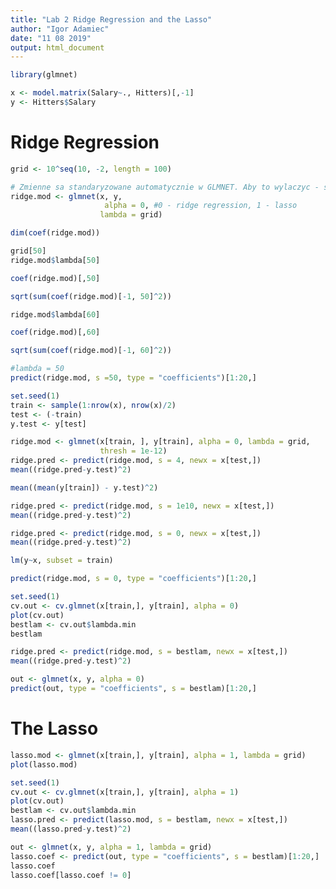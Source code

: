 ```yaml
---
title: "Lab 2 Ridge Regression and the Lasso"
author: "Igor Adamiec"
date: "11 08 2019"
output: html_document
---
```


```r
library(glmnet)
```
```r
x <- model.matrix(Salary~., Hitters)[,-1]
y <- Hitters$Salary
```

# Ridge Regression

```r
grid <- 10^seq(10, -2, length = 100)

# Zmienne sa standaryzowane automatycznie w GLMNET. Aby to wylaczyc - standarize = F
ridge.mod <- glmnet(x, y,
                     alpha = 0, #0 - ridge regression, 1 - lasso
                    lambda = grid)
```

```r
dim(coef(ridge.mod))
```

```r
grid[50]
ridge.mod$lambda[50]

coef(ridge.mod)[,50]

sqrt(sum(coef(ridge.mod)[-1, 50]^2))
```

```r
ridge.mod$lambda[60]

coef(ridge.mod)[,60]

sqrt(sum(coef(ridge.mod)[-1, 60]^2))
```

```r
#lambda = 50
predict(ridge.mod, s =50, type = "coefficients")[1:20,]
```

```r
set.seed(1)
train <- sample(1:nrow(x), nrow(x)/2)
test <- (-train)
y.test <- y[test]
```

```r
ridge.mod <- glmnet(x[train, ], y[train], alpha = 0, lambda = grid,
                    thresh = 1e-12)
ridge.pred <- predict(ridge.mod, s = 4, newx = x[test,])
mean((ridge.pred-y.test)^2)
```

```r
mean((mean(y[train]) - y.test)^2)
```

```r
ridge.pred <- predict(ridge.mod, s = 1e10, newx = x[test,])
mean((ridge.pred-y.test)^2)
```

```r
ridge.pred <- predict(ridge.mod, s = 0, newx = x[test,])
mean((ridge.pred-y.test)^2)
```

```r
lm(y~x, subset = train)
```

```r
predict(ridge.mod, s = 0, type = "coefficients")[1:20,]
```

```r
set.seed(1)
cv.out <- cv.glmnet(x[train,], y[train], alpha = 0)
plot(cv.out)
bestlam <- cv.out$lambda.min
bestlam
```

```r
ridge.pred <- predict(ridge.mod, s = bestlam, newx = x[test,])
mean((ridge.pred-y.test)^2)
```

```r
out <- glmnet(x, y, alpha = 0)
predict(out, type = "coefficients", s = bestlam)[1:20,]
```

# The Lasso

```r
lasso.mod <- glmnet(x[train,], y[train], alpha = 1, lambda = grid)
plot(lasso.mod)
```

```r
set.seed(1)
cv.out <- cv.glmnet(x[train,], y[train], alpha = 1)
plot(cv.out)
bestlam <- cv.out$lambda.min
lasso.pred <- predict(lasso.mod, s = bestlam, newx = x[test,])
mean((lasso.pred-y.test)^2)
```

```r
out <- glmnet(x, y, alpha = 1, lambda = grid)
lasso.coef <- predict(out, type = "coefficients", s = bestlam)[1:20,]
lasso.coef
lasso.coef[lasso.coef != 0]
```


















